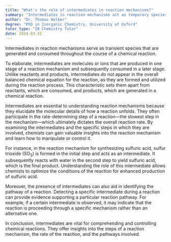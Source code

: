 ```yaml
---
title: "What's the role of intermediates in reaction mechanisms?"
summary: "Intermediates in reaction mechanisms act as temporary species that are formed and consumed during the reaction process."
author: "Dr. Thomas Walker"
degree: "PhD in Inorganic Chemistry, University of Oxford"
tutor_type: "IB Chemistry Tutor"
date: 2024-03-31
---
```


Intermediates in reaction mechanisms serve as transient species that are generated and consumed throughout the course of a chemical reaction.

To elaborate, intermediates are molecules or ions that are produced in one stage of a reaction mechanism and subsequently consumed in a later stage. Unlike reactants and products, intermediates do not appear in the overall balanced chemical equation for the reaction, as they are formed and utilized during the reaction process. This characteristic sets them apart from reactants, which are consumed, and products, which are generated in a chemical reaction.

Intermediates are essential to understanding reaction mechanisms because they elucidate the molecular details of how a reaction unfolds. They often participate in the rate-determining step of a reaction—the slowest step in the mechanism—which ultimately dictates the overall reaction rate. By examining the intermediates and the specific steps in which they are involved, chemists can gain valuable insights into the reaction mechanism and learn how to manipulate or control it.

For instance, in the reaction mechanism for synthesizing sulfuric acid, sulfur trioxide ($\text{SO}_3$) is formed in the initial step and acts as an intermediate. It subsequently reacts with water in the second step to yield sulfuric acid, which is the final product. Understanding the role of this intermediate allows chemists to optimize the conditions of the reaction for enhanced production of sulfuric acid.

Moreover, the presence of intermediates can also aid in identifying the pathway of a reaction. Detecting a specific intermediate during a reaction can provide evidence supporting a particular reaction pathway. For example, if a certain intermediate is observed, it may indicate that the reaction is proceeding through a specific mechanism rather than an alternative one.

In conclusion, intermediates are vital for comprehending and controlling chemical reactions. They offer insights into the steps of a reaction mechanism, the rate of the reaction, and the pathways involved.
    